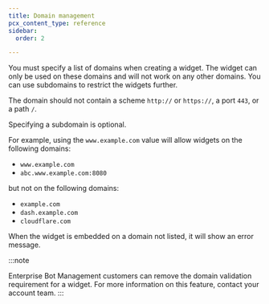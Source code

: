 ```yaml
---
title: Domain management
pcx_content_type: reference
sidebar:
  order: 2

---
```


You must specify a list of domains when creating a widget. The widget can only be used on these domains and will not work on any other domains. You can use subdomains to restrict the widgets further.

The domain should not contain a scheme `http://` or `https://`, a port `443`, or a path `/`.

Specifying a subdomain is optional.

For example, using the `www.example.com` value will allow widgets on the following domains:

- `www.example.com`
- `abc.www.example.com:8080`

but not on the following domains:

- `example.com`
- `dash.example.com`
- `cloudflare.com`

When the widget is embedded on a domain not listed, it will show an error message.

:::note

Enterprise Bot Management customers can remove the domain validation requirement for a widget. For more information on this feature, contact your account team. 
:::
